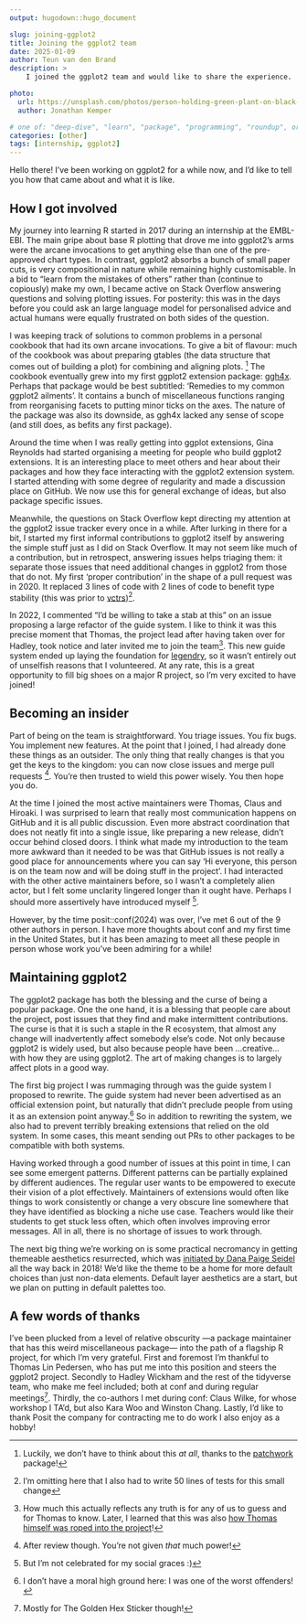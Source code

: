 ```yaml
---
output: hugodown::hugo_document

slug: joining-ggplot2
title: Joining the ggplot2 team
date: 2025-01-09
author: Teun van den Brand
description: >
    I joined the ggplot2 team and would like to share the experience.

photo:
  url: https://unsplash.com/photos/person-holding-green-plant-on-black-pot-CbZh3kaPxrE
  author: Jonathan Kemper

# one of: "deep-dive", "learn", "package", "programming", "roundup", or "other"
categories: [other] 
tags: [internship, ggplot2]
---
```


<!--
TODO:
* [x] Look over / edit the post's title in the yaml
* [x] Edit (or delete) the description; note this appears in the Twitter card
* [x] Pick category and tags (see existing with `hugodown::tidy_show_meta()`)
* [x] Find photo & update yaml metadata
* [x] Create `thumbnail-sq.jpg`; height and width should be equal
* [x] Create `thumbnail-wd.jpg`; width should be >5x height
* [x] `hugodown::use_tidy_thumbnails()`
* [ ] Add intro sentence, e.g. the standard tagline for the package
* [ ] `usethis::use_tidy_thanks()`
-->

Hello there! I've been working on ggplot2 for a while now, and I'd like to tell you how that came about and what it is like.

## How I got involved

My journey into learning R started in 2017 during an internship at the EMBL-EBI.
The main gripe about base R plotting that drove me into ggplot2's arms were the arcane invocations to get anything else than one of the pre-approved chart types.
In contrast, ggplot2 absorbs a bunch of small paper cuts, is very compositional in nature while remaining highly customisable.
In a bid to "learn from the mistakes of others" rather than (continue to copiously) make my own, I became active on Stack Overflow answering questions and solving plotting issues. 
For posterity: this was in the days before you could ask an large language model for personalised advice and actual humans were equally frustrated on both sides of the question.

I was keeping track of solutions to common problems in a personal cookbook that had its own arcane invocations.
To give a bit of flavour: much of the cookbook was about preparing gtables (the data structure that comes out of building a plot) for combining and aligning plots. ^[Luckily, we don't have to think about this *at all*, thanks to the [patchwork](https://patchwork.data-imaginist.com/) package!]
The cookbook eventually grew into my first ggplot2 extension package: [ggh4x](https://teunbrand.github.io/ggh4x/).
Perhaps that package would be best subtitled: 'Remedies to my common ggplot2 ailments'.
It contains a bunch of miscellaneous functions ranging from reorganising facets to putting minor ticks on the axes.
The nature of the package was also its downside, as ggh4x lacked any sense of scope (and still does, as befits any first package).

Around the time when I was really getting into ggplot extensions, Gina Reynolds had started organising a meeting for people who build ggplot2 extensions.
It is an interesting place to meet others and hear about their packages and how they face interacting with the ggplot2 extension system.
I started attending with some degree of regularity and made a discussion place on GitHub.
We now use this for general exchange of ideas, but also package specific issues.

Meanwhile, the questions on Stack Overflow kept directing my attention at the ggplot2 issue tracker every once in a while.
After lurking in there for a bit, I started my first informal contributions to ggplot2 itself by answering the simple stuff just as I did on Stack Overflow.
It may not seem like much of a contribution, but in retrospect, answering issues helps triaging them: it separate those issues that need additional changes in ggplot2 from those that do not.
My first 'proper contribution' in the shape of a pull request was in 2020.
It replaced 3 lines of code with 2 lines of code to benefit type stability (this was prior to [vctrs](https://vctrs.r-lib.org/))^[I'm omitting here that I also had to write 50 lines of tests for this small change].

In 2022, I commented "I'd be willing to take a stab at this" on an issue proposing a large refactor of the guide system.
I like to think it was this precise moment that Thomas, the project lead after having taken over for Hadley, took notice and later invited me to join the team^[How much this actually reflects any truth is for any of us to guess and for Thomas to know. Later, I learned that this was also [how Thomas himself was roped into the project](https://www.data-imaginist.com/posts/2016-10-31-becoming-the-intern/)!].
This new guide system ended up laying the foundation for [legendry](https://teunbrand.github.io/legendry/), so it wasn't entirely out of unselfish reasons that I volunteered.
At any rate, this is a great opportunity to fill big shoes on a major R project, so I'm very excited to have joined!

## Becoming an insider

Part of being on the team is straightforward. 
You triage issues. 
You fix bugs. 
You implement new features.
At the point that I joined, I had already done these things as an outsider.
The only thing that really changes is that you get the keys to the kingdom: you can now close issues and merge pull requests ^[After review though. You're not given *that* much power!].
You're then trusted to wield this power wisely.
You then hope you do.

At the time I joined the most active maintainers were Thomas, Claus and Hiroaki.
I was surprised to learn that really most communication happens on GitHub and it is all public discussion.
Even more abstract coordination that does not neatly fit into a single issue, like preparing a new release, didn't occur behind closed doors.
I think what made my introduction to the team more awkward than it needed to be was that GitHub issues is not really a good place for announcements where you can say 'Hi everyone, this person is on the team now and will be doing stuff in the project'.
I had interacted with the other active maintainers before, so I wasn't a completely alien actor, but I felt some unclarity lingered longer than it ought have.
Perhaps I should more assertively have introduced myself ^[But I'm not celebrated for my social graces :)].

However, by the time posit::conf(2024) was over, I've met 6 out of the 9 other authors in person.
I have more thoughts about conf and my first time in the United States, but it has been amazing to meet all these people in person whose work you've been admiring for a while!

## Maintaining ggplot2

The ggplot2 package has both the blessing and the curse of being a popular package.
One the one hand, it is a blessing that people care about the project, post issues that they find and make intermittent contributions.
The curse is that it is such a staple in the R ecosystem, that almost any change will inadvertently affect somebody else's code.
Not only because ggplot2 is widely used, but also because people have been ...creative... with how they are using ggplot2.
The art of making changes is to largely affect plots in a good way.

The first big project I was rummaging through was the guide system I proposed to rewrite.
The guide system had never been advertised as an official extension point, but naturally that didn't preclude people from using it as an extension point anyway.^[I don't have a moral high ground here: I was one of the worst offenders!]
So in addition to rewriting the system, we also had to prevent terribly breaking extensions that relied on the old system.
In some cases, this meant sending out PRs to other packages to be compatible with both systems.

Having worked through a good number of issues at this point in time, I can see some emergent patterns.
Different patterns can be partially explained by different audiences.
The regular user wants to be empowered to execute their vision of a plot effectively.
Maintainers of extensions would often like things to work consistently or change a very obscure line somewhere that they have identified as blocking a niche use case.
Teachers would like their students to get stuck less often, which often involves improving error messages.
All in all, there is no shortage of issues to work through.

The next big thing we're working on is some practical necromancy in getting themeable aesthetics resurrected, which was [initiated by Dana Paige Seidel](https://www.danaseidel.com/2018-09-01-ATidySummer/) all the way back in 2018!
We'd like the theme to be a home for more default choices than just non-data elements.
Default layer aesthetics are a start, but we plan on putting in default palettes too.

## A few words of thanks

I've been plucked from a level of relative obscurity —a package maintainer that has this weird miscellaneous package— into the path of a flagship R project, for which I'm very grateful. 
First and foremost I'm thankful to Thomas Lin Pedersen, who has put me into this position and steers the ggplot2 project. 
Secondly to Hadley Wickham and the rest of the tidyverse team, who make me feel included; both at conf and during regular meetings^[Mostly for The Golden Hex Sticker though!].
Thirdly, the co-authors I met during conf: Claus Wilke, for whose workshop I TA'd, but also Kara Woo and Winston Chang.
Lastly, I'd like to thank Posit the company for contracting me to do work I also enjoy as a hobby!

